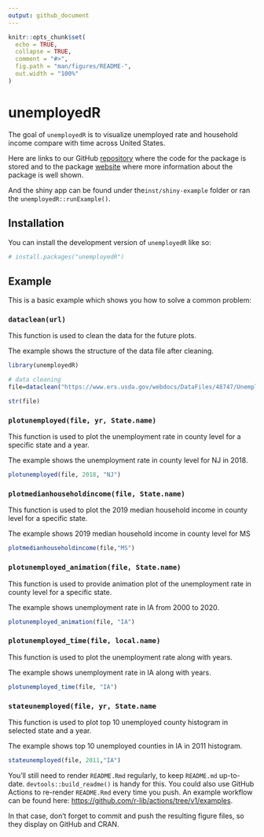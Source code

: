 ```yaml
---
output: github_document
---
```


<!-- README.md is generated from README.Rmd. Please edit that file -->

```r

knitr::opts_chunk$set(
  echo = TRUE,
  collapse = TRUE,
  comment = "#>",
  fig.path = "man/figures/README-",
  out.width = "100%"
)
```

# unemployedR

<!-- badges: start -->
<!-- badges: end -->

The goal of `unemployedR` is to visualize unemployed rate and household income compare with time across United States.

Here are links to our GitHub [repository](https://github.com/zzhou93/unemployedR) where the code for the package is stored and to the package [website](https://zzhou93.github.io/unemployedR) where more information about the package is well shown.

And the shiny app can be found under the`inst/shiny-example` folder or ran the `unemployedR::runExample()`.

## Installation

You can install the development version of `unemployedR` like so:

``` r
# install.packages("unemployedR")
```

## Example

This is a basic example which shows you how to solve a common problem:

### `dataclean(url)`

This function is used to clean the data for the future plots.

The example shows the structure of the data file after cleaning.

```r

library(unemployedR)

# data cleaning
file=dataclean("https://www.ers.usda.gov/webdocs/DataFiles/48747/Unemployment.csv")

str(file)
```

### `plotunemployed(file, yr, State.name)`

This function is used to plot the unemployment rate in county level for a specific state and a year.

The example shows the unemployment rate in county level for NJ in 2018.

```r
plotunemployed(file, 2018, "NJ")
```

### `plotmedianhouseholdincome(file, State.name)`

This function is used to plot the 2019 median household income in county level for a specific state.

The example shows 2019 median household income in county level for MS

```r
plotmedianhouseholdincome(file,"MS")
```

### `plotunemployed_animation(file, State.name)`

This function is used to provide animation plot of the unemployment rate in county level for a specific state.

The example shows unemployment rate in IA from 2000 to 2020.

```r
plotunemployed_animation(file, "IA")
```

### `plotunemployed_time(file, local.name)`

This function is used to plot the unemployment rate along with years.

The example shows unemployment rate in IA along with years.

```r
plotunemployed_time(file, "IA")
```

### `stateunemployed(file, yr, State.name`

This function is used to plot top 10 unemployed county histogram in selected state and a year.

The example shows top 10 unemployed counties in IA in 2011 histogram.

```r
stateunemployed(file, 2011,"IA")
```

You'll still need to render `README.Rmd` regularly, to keep `README.md` up-to-date. `devtools::build_readme()` is handy for this. You could also use GitHub Actions to re-render `README.Rmd` every time you push. An example workflow can be found here: <https://github.com/r-lib/actions/tree/v1/examples>.


In that case, don't forget to commit and push the resulting figure files, so they display on GitHub and CRAN.
